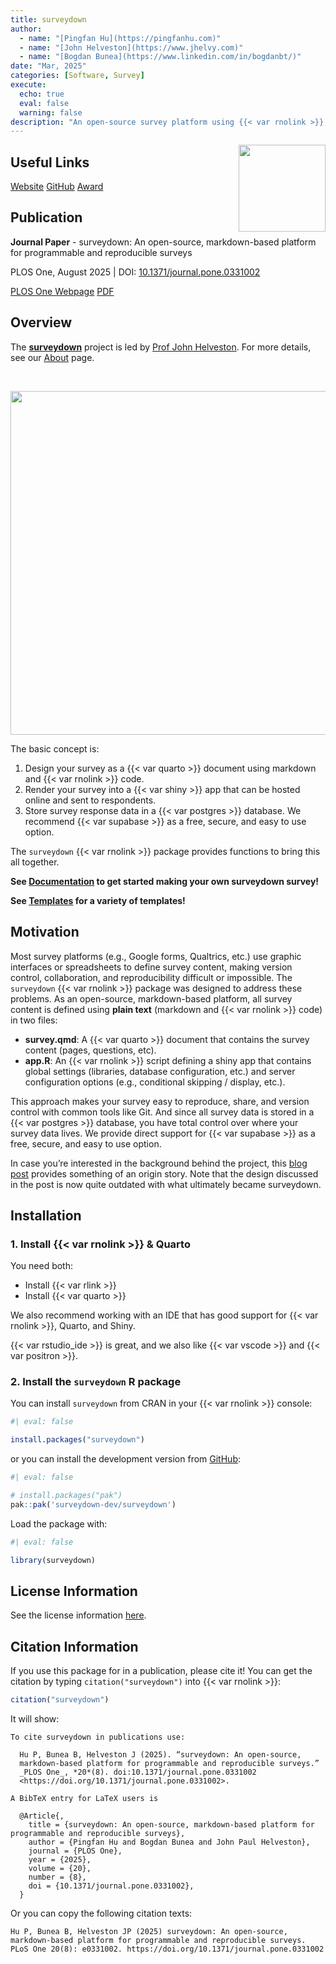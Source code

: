 ```yaml
---
title: surveydown
author:
  - name: "[Pingfan Hu](https://pingfanhu.com)"
  - name: "[John Helveston](https://www.jhelvy.com)"
  - name: "[Bogdan Bunea](https://www.linkedin.com/in/bogdanbt/)"
date: "Mar, 2025"
categories: [Software, Survey]
execute:
  echo: true
  eval: false
  warning: false
description: "An open-source survey platform using {{< var rnolink >}}, Quarto, Shiny, and PostgreSQL."
---
```


<a href='https://surveydown.org'><img src='surveydown.png' align="right" style="height:139px;"/></a>

## Useful Links

::: {.d-flex .justify-content-center .flex-wrap .text-center}
[<i class="bi bi-browser-safari"></i> Website](https://surveydown.org){.btn .btn-primary .m-1 style="width: 140px;"}
[<i class="bi bi-github"></i> GitHub](https://github.com/surveydown-dev/surveydown){.btn .btn-primary .m-1 style="width: 140px;"}
[<i class="bi bi-award"></i> Award](https://ospo.gwu.edu/2024-student-open-source-award-winners){.btn .btn-primary .m-1 style="width: 140px;"}
:::

## Publication

:::: {.card .mb-4 .custom-card}
::: {.card-body}
**Journal Paper** - surveydown: An open-source, markdown-based platform for programmable and reproducible surveys

PLOS One, August 2025 | DOI: [10.1371/journal.pone.0331002](https://doi.org/10.1371/journal.pone.0331002)

::: {.d-flex .justify-content-end}
[<i class="bi bi-journal-bookmark-fill"></i> PLOS One Webpage](https://journals.plos.org/plosone/article?id=10.1371/journal.pone.0331002){.btn .btn-outline-primary .mx-1}
[<i class="bi bi-file-earmark-pdf"></i> PDF](/pdf/surveydown_2025.pdf){.btn .btn-outline-primary .mx-1}
:::
:::
::::

## Overview

The [**surveydown**](https://surveydown.org) project is led by [Prof John Helveston](https://www.jhelvy.com). For more details, see our [About](https://surveydown.org/about) page.

<br>

![](technologies.svg){fig-align="center" width="550"}

The basic concept is:

1. Design your survey as a {{< var quarto >}} document using markdown and {{< var rnolink >}} code.
2. Render your survey into a {{< var shiny >}} app that can be hosted online and sent to respondents.
3. Store survey response data in a {{< var postgres >}} database. We recommend {{< var supabase >}} as a free, secure, and easy to use option.

The `surveydown` {{< var rnolink >}} package provides functions to bring this all
together.

**See [Documentation](https://surveydown.org/documentation) to get started making
your own surveydown survey!**

**See [Templates](https://surveydown.org/templates) for a variety of templates!**

## Motivation

Most survey platforms (e.g., Google forms, Qualtrics, etc.) use graphic interfaces or spreadsheets to define survey content, making version control, collaboration, and reproducibility difficult or impossible. The `surveydown` {{< var rnolink >}} package was designed to address these problems. As an open-source, markdown-based platform, all survey content is defined using **plain text** (markdown and {{< var rnolink >}} code) in two files:

- **survey.qmd**: A {{< var quarto >}} document that contains the survey content (pages, questions, etc).
- **app.R**: An {{< var rnolink >}} script defining a shiny app that contains global settings (libraries, database configuration, etc.) and server configuration options (e.g., conditional skipping / display, etc.).

This approach makes your survey easy to reproduce, share, and version control with common tools like Git. And since all survey data is stored in a {{< var postgres >}} database, you have total control over where your survey data lives. We provide direct support for {{< var supabase >}} as a free, secure, and easy to use option.

In case you're interested in the background behind the project, this [blog post](https://www.jhelvy.com/blog/2023-04-06-markdown-surveys/) provides something of an origin story. Note that the design discussed in the post is now quite outdated with what ultimately became surveydown.

## Installation

### 1. Install {{< var rnolink >}} & Quarto

You need both: 

- Install {{< var rlink >}}
- Install {{< var quarto >}}

We also recommend working with an IDE that has good support for {{< var rnolink >}}, Quarto, and Shiny.

{{< var rstudio_ide >}} is great, and we also like {{< var vscode >}} and {{< var positron >}}.

### 2. Install the `surveydown` R package

You can install `surveydown` from CRAN in your {{< var rnolink >}} console:

```r
#| eval: false

install.packages("surveydown")
```

or you can install the development version from [GitHub](https://github.com/surveydown-dev/surveydown):

```r
#| eval: false

# install.packages("pak")
pak::pak('surveydown-dev/surveydown')
```

Load the package with:

```r
#| eval: false

library(surveydown)
```

## License Information

See the license information [here](https://github.com/surveydown-dev/surveydown/blob/master/LICENSE.md).

## Citation Information

If you use this package for in a publication, please cite it! You can
get the citation by typing `citation("surveydown")` into {{< var rnolink >}}:

```r
citation("surveydown")
```

It will show:

::: {.full-height}
```.bibtex
To cite surveydown in publications use:

  Hu P, Bunea B, Helveston J (2025). “surveydown: An open-source,
  markdown-based platform for programmable and reproducible surveys.”
  _PLOS One_, *20*(8). doi:10.1371/journal.pone.0331002
  <https://doi.org/10.1371/journal.pone.0331002>.

A BibTeX entry for LaTeX users is

  @Article{,
    title = {surveydown: An open-source, markdown-based platform for programmable and reproducible surveys},
    author = {Pingfan Hu and Bogdan Bunea and John Paul Helveston},
    journal = {PLOS One},
    year = {2025},
    volume = {20},
    number = {8},
    doi = {10.1371/journal.pone.0331002},
  }
```
:::

Or you can copy the following citation texts:

```.default
Hu P, Bunea B, Helveston JP (2025) surveydown: An open-source, markdown-based platform for programmable and reproducible surveys. PLoS One 20(8): e0331002. https://doi.org/10.1371/journal.pone.0331002
```
